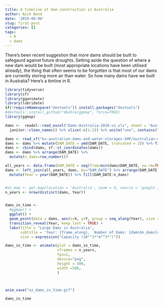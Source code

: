 ```yaml
---
title: A timeline of dam construction in Australia
author: Nick Bond
date: '2019-09-09'
slug: first-post
categories: []
tags:
  - R
  - dams
---
```


There's been recent suggestion that more dams should be built to safegaurd against future droughts. Setting aside the question of where a new dam would be built (most appropriate locations have been utilised already), the thing that often seems to be forgotten is that most of our dams are currently storing more air than water. So how many dams have we built in Australia? Here's a timline in R.

```r
library(tidyverse)
library(sf)
library(gganimate)
library(lubridate)
if(!requireNamespace("devtools")) install.packages("devtools")
#devtools::install_github("dkahle/ggmap", force=TRUE)
library(ggmap)
```

```R

dams <-  readxl::read_excel("Dams-Australia-2010-v1.xls", sheet = "Australia") %>%
  janitor::clean_names() %>% slice(-c(1:2)) %>% unite("use", contains("purpose"), sep = ", ")

dams <- read_sf("kx-australian-dams-and-water-storages-SHP/australian-dams-and-water-storages.shp")
dams <- dams %>% mutate(DAM_DATE = ymd(DAM_DATE, truncated = 2)) %>% filter(!is.na(DAM_DATE))
dams <- cbind(dams, sf::st_coordinates(dams))
dams <- dams %>% arrange(DAM_DATE) %>%
  mutate(n_dams=row_number())

all_years <- data.frame(DAM_DATE = seq(from=min(dams$DAM_DATE, na.rm=TRUE), to=as.Date(cut(Sys.Date(), "year")), by="year"))
dams <- left_join(all_years, dams, by="DAM_DATE") %>% arrange(DAM_DATE) %>%
  mutate(Year = year(DAM_DATE)) %>% fill(DAM_DATE:n_dams)


#oz_map <- get_map(location = 'Australia', zoom = 4, source = 'google', maptype="satellite")
n_years <- nrow(distinct(dams, Year))


dams_in_time <-
  #ggmap() +
  ggplot() +
  geom_point(data = dams, aes(x=X, y=Y, group = seq_along(Year), size = CAPACITY), colour = "red", alpha=0.5) +
  transition_reveal(Year, keep_last = TRUE) +
  labs(title = "Large Dams in Australia", 
       subtitle = 'Year: {frame_along},  Number of Dams: {dams$n_dams[dams$Year == frame_along][1]}',
       size = expression("Capacity (10"^3*"m"^3*")"))

dams_in_time <- animate(plot = dams_in_time, 
                        nframes = n_years, 
                        fps=2, 
                        device="png", 
                        height = 500, 
                        width =500, 
                        )



anim_save("oz_dams_in_time.gif")

```


```r
dams_in_time
```

